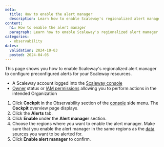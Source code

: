 ```yaml
---
meta:
  title: How to enable the alert manager
  description: Learn how to enable Scaleway's regionalized alert manager to configure preconfigured alerts for your resources. Follow the steps to navigate to the Alerts tab, select regions, and confirm the alert manager activation.
content:
  h1: How to enable the alert manager
  paragraph: Learn how to enable Scaleway's regionalized alert manager to configure preconfigured alerts for your resources. Follow the steps to navigate to the Alerts tab, select regions, and confirm the alert manager activation.
categories:
  - observability
dates:
  validation: 2024-10-03
  posted: 2024-04-05
---
```


This page shows you how to enable Scaleway's regionalized alert manager to configure preconfigured alerts for your Scaleway resources.

<Macro id="requirements" />

  - A Scaleway account logged into the [Scaleway console](https://console.scaleway.com)
  - [Owner](/identity-and-access-management/iam/concepts/#owner) status or [IAM permissions](/identity-and-access-management/iam/concepts/#permission) allowing you to perform actions in the intended Organization


1. Click **Cockpit** in the Observability section of the [console](https://console.scaleway.com/) side menu. The **Cockpit** overview page displays.
2. Click the **Alerts** tab.
3. Click **Enable** under the **Alert manager** section.
4. Choose the regions where you want to enable the alert manager.
        <Message type="important">
         Make sure that you enable the alert manager in the same regions as the [data sources](/observability/cockpit/concepts/#data-sources) you want to be alerted for.
        </Message>
5. Click **Enable alert manager** to confirm.
